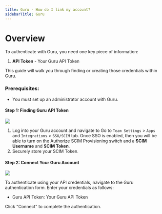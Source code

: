 ```yaml
---
title: Guru - How do I link my account?
sidebarTitle: Guru
---
```



# Overview

To authenticate with Guru, you need one key piece of information:
1. **API Token** - Your Guru API Token

This guide will walk you through finding or creating those credentials within Guru.

### Prerequisites:

- You must set up an administrator account with Guru.

#### Step 1: Finding Guru API Token
<img src="/integrations/all/guru-scim/guru_scim.png" />

1. Log into your Guru account and navigate to Go to `Team Settings` > `Apps` and `Integrations` > `SSO/SCIM` tab. Once SSO is enabled, then you will be able to turn on the Authorize SCIM Provisioning switch and a **SCIM Username** and **SCIM Token**.
2. Securely store your SCIM Token.

#### Step 2: Connect Your Guru Account

<img src="/integrations/all/guru-scim/nango_connect_ui.png" />

To authenticate using your API credentials, navigate to the Guru authentication form.
Enter your credentials as follows:
- Guru API Token: Your Guru API Token

Click "Connect" to complete the authentication.
